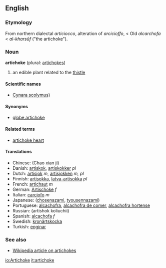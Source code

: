 ==English==

===Etymology===
From northern {{It.}} dialectal ''articiocco'', alteration of ''arcicioffo'', < Old {{Sp.}} ''alcarchofa'' < {{Arab.}} ''al-kharsūf'' ("the artichoke").

=== Noun ===
'''artichoke''' (plural: [[artichokes]])

#an edible plant related to the [[thistle]]

==== Scientific names ====
*[[Cynara scolymus)]]

==== Synonyms ====
*[[globe artichoke]]

==== Related terms ====
*[[artichoke heart]]

==== Translations ====
*Chinese: (Chao xian ji)
*Danish: [[artiskok]], [[artiskokker]] ''pl''
*Dutch: [[artisjok]] ''m'', [[artisjokken]] ''m, pl''
*Finnish: [[artisokka]], [[latva-artisokka]] ''pl''
*French: [[artichaut]] ''m''
*German: [[Artischoke]] ''f''
*Italian: [[carciofo]] ''m''
*Japanese: ([[chosenazami]], [[tyousennazami]])
*Portuguese: [[alcachofra]], [[alcachofra de comer]], [[alcachofra hortense]]
*Russian: (artishok koliuchii)
*Spanish: [[alcachofa]] ''f''
*Swedish: [[kronärtskocka]]
*Turkish: [[enginar]]

=== See also ===
*[[w:artichoke|Wikipedia article on artichokes]]

[[io:Artichoke]]
[[it:artichoke]]